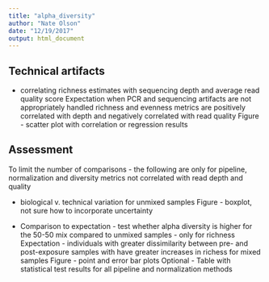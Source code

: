 ```yaml
---
title: "alpha_diversity"
author: "Nate Olson"
date: "12/19/2017"
output: html_document
---
```


## Technical artifacts 
- correlating richness estimates with sequencing depth and average read quality score 
Expectation when PCR and sequencing artifacts are not appropriately handled richness and evenness metrics are positively correlated with depth and negatively correlated with read quality
Figure - scatter plot with correlation or regression results

## Assessment 
To limit the number of comparisons - the following are only for pipeline, normalization and diversity metrics not correlated with read depth and quality  

* biological v. technical variation for unmixed samples
Figure -  boxplot, not sure how to incorporate uncertainty

* Comparison to expectation - test whether alpha diversity is higher for the 50-50 mix compared to unmixed samples  - only for richness
Expectation - individuals with greater dissimilarity between pre- and post-exposure samples with have greater increases in richess for mixed samples
Figure - point and error bar plots
Optional - Table with statistical test results for all pipeline and normalization methods
